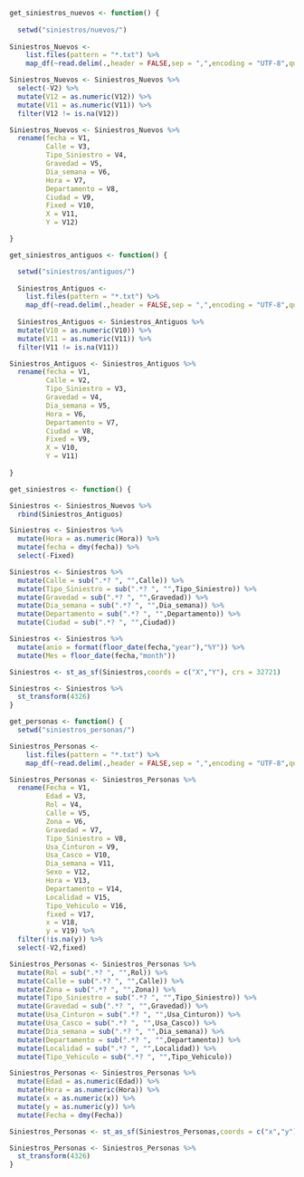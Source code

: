 
```r
get_siniestros_nuevos <- function() {
  
  setwd("siniestros/nuevos/")
  
Siniestros_Nuevos <-
    list.files(pattern = "*.txt") %>% 
    map_df(~read.delim(.,header = FALSE,sep = ",",encoding = "UTF-8",quote = ""))

Siniestros_Nuevos <- Siniestros_Nuevos %>%
  select(-V2) %>%
  mutate(V12 = as.numeric(V12)) %>%
  mutate(V11 = as.numeric(V11)) %>%
  filter(V12 != is.na(V12))

Siniestros_Nuevos <- Siniestros_Nuevos %>%
  rename(fecha = V1,
         Calle = V3,
         Tipo_Siniestro = V4,
         Gravedad = V5,
         Dia_semana = V6,
         Hora = V7,
         Departamento = V8,
         Ciudad = V9,
         Fixed = V10,
         X = V11,
         Y = V12)

}
```

```r
get_siniestros_antiguos <- function() {

  setwd("siniestros/antiguos/")
  
  Siniestros_Antiguos <-
    list.files(pattern = "*.txt") %>% 
    map_df(~read.delim(.,header = FALSE,sep = ",",encoding = "UTF-8",quote = ""))
  
  Siniestros_Antiguos <- Siniestros_Antiguos %>%
  mutate(V10 = as.numeric(V10)) %>%
  mutate(V11 = as.numeric(V11)) %>%
  filter(V11 != is.na(V11))

Siniestros_Antiguos <- Siniestros_Antiguos %>%
  rename(fecha = V1,
         Calle = V2,
         Tipo_Siniestro = V3,
         Gravedad = V4,
         Dia_semana = V5,
         Hora = V6,
         Departamento = V7,
         Ciudad = V8,
         Fixed = V9,
         X = V10,
         Y = V11)
  
}
```

```r
get_siniestros <- function() {

Siniestros <- Siniestros_Nuevos %>%
  rbind(Siniestros_Antiguos)

Siniestros <- Siniestros %>%
  mutate(Hora = as.numeric(Hora)) %>%
  mutate(fecha = dmy(fecha)) %>%
  select(-Fixed)

Siniestros <- Siniestros %>%
  mutate(Calle = sub(".*? ", "",Calle)) %>%
  mutate(Tipo_Siniestro = sub(".*? ", "",Tipo_Siniestro)) %>%
  mutate(Gravedad = sub(".*? ", "",Gravedad)) %>%
  mutate(Dia_semana = sub(".*? ", "",Dia_semana)) %>%
  mutate(Departamento = sub(".*? ", "",Departamento)) %>%
  mutate(Ciudad = sub(".*? ", "",Ciudad))

Siniestros <- Siniestros %>%
  mutate(anio = format(floor_date(fecha,"year"),"%Y")) %>%
  mutate(Mes = floor_date(fecha,"month"))

Siniestros <- st_as_sf(Siniestros,coords = c("X","Y"), crs = 32721)

Siniestros <- Siniestros %>%
  st_transform(4326)
}
```

```r
get_personas <- function() {
  setwd("siniestros_personas/")

Siniestros_Personas <-
    list.files(pattern = "*.txt") %>% 
    map_df(~read.delim(.,header = FALSE,sep = ",",encoding = "UTF-8",quote = ""))

Siniestros_Personas <- Siniestros_Personas %>%
  rename(Fecha = V1,
         Edad = V3,
         Rol = V4,
         Calle = V5,
         Zona = V6,
         Gravedad = V7,
         Tipo_Siniestro = V8,
         Usa_Cinturon = V9,
         Usa_Casco = V10,
         Dia_semana = V11,
         Sexo = V12,
         Hora = V13,
         Departamento = V14,
         Localidad = V15,
         Tipo_Vehiculo = V16,
         fixed = V17,
         x = V18,
         y = V19) %>%
  filter(!is.na(y)) %>%
  select(-V2,fixed)

Siniestros_Personas <- Siniestros_Personas %>%
  mutate(Rol = sub(".*? ", "",Rol)) %>%
  mutate(Calle = sub(".*? ", "",Calle)) %>%
  mutate(Zona = sub(".*? ", "",Zona)) %>%
  mutate(Tipo_Siniestro = sub(".*? ", "",Tipo_Siniestro)) %>%
  mutate(Gravedad = sub(".*? ", "",Gravedad)) %>%
  mutate(Usa_Cinturon = sub(".*? ", "",Usa_Cinturon)) %>%
  mutate(Usa_Casco = sub(".*? ", "",Usa_Casco)) %>%
  mutate(Dia_semana = sub(".*? ", "",Dia_semana)) %>%
  mutate(Departamento = sub(".*? ", "",Departamento)) %>%
  mutate(Localidad = sub(".*? ", "",Localidad)) %>%
  mutate(Tipo_Vehiculo = sub(".*? ", "",Tipo_Vehiculo))

Siniestros_Personas <- Siniestros_Personas %>%
  mutate(Edad = as.numeric(Edad)) %>%
  mutate(Hora = as.numeric(Hora)) %>%
  mutate(x = as.numeric(x)) %>%
  mutate(y = as.numeric(y)) %>%
  mutate(Fecha = dmy(Fecha))

Siniestros_Personas <- st_as_sf(Siniestros_Personas,coords = c("x","y"), crs = 32721)

Siniestros_Personas <- Siniestros_Personas %>%
  st_transform(4326)
}
```

